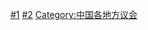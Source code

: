 {{Catmore}}

[[Category:中华人民共和国地方国家机构|#1]]
[[Category:人民代表大会|#2]]
[[Category:中国各地方议会|Category:中国各地方议会]]